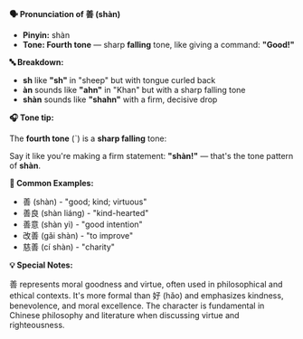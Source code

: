 **🗣️ Pronunciation of 善 (shàn)**

- **Pinyin:** shàn
- **Tone: Fourth tone** — sharp **falling** tone, like giving a command: **"Good!"**

**🔤 Breakdown:**

- **sh** like **"sh"** in "sheep" but with tongue curled back
- **àn** sounds like **"ahn"** in "Khan" but with a sharp falling tone
- **shàn** sounds like **"shahn"** with a firm, decisive drop

**🎧 Tone tip:**

The **fourth tone** (ˋ) is a **sharp falling** tone:

Say it like you're making a firm statement: **"shàn!"** — that's the tone pattern of **shàn**.

**📝 Common Examples:**

- 善 (shàn) - "good; kind; virtuous"
- 善良 (shàn liáng) - "kind-hearted"
- 善意 (shàn yì) - "good intention"
- 改善 (gǎi shàn) - "to improve"
- 慈善 (cí shàn) - "charity"

**💡 Special Notes:**

善 represents moral goodness and virtue, often used in philosophical and ethical contexts. It's more
formal than 好 (hǎo) and emphasizes kindness, benevolence, and moral excellence. The character is
fundamental in Chinese philosophy and literature when discussing virtue and righteousness.
